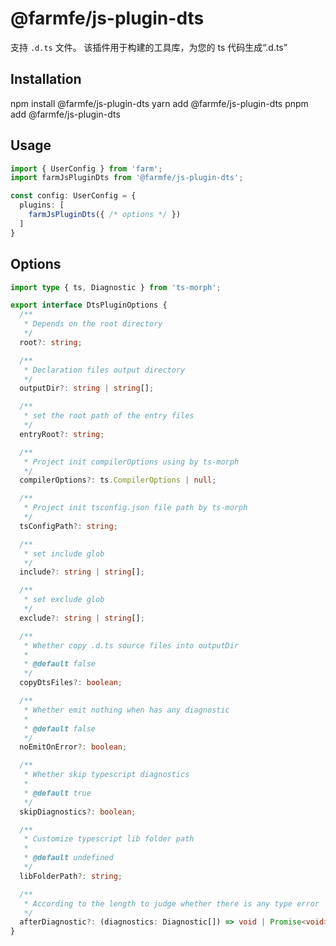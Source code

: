 
# @farmfe/js-plugin-dts
支持 `.d.ts` 文件。 该插件用于构建的工具库，为您的 ts 代码生成“.d.ts”

## Installation

<Tabs>
  <TabItem value="npm" label="npm">
    <CodeBlock>npm install @farmfe/js-plugin-dts</CodeBlock>
  </TabItem>
  <TabItem value="yarn" label="yarn">
    <CodeBlock>yarn add @farmfe/js-plugin-dts</CodeBlock>
  </TabItem>
  <TabItem value="pnpm" label="pnpm">
    <CodeBlock>pnpm add @farmfe/js-plugin-dts</CodeBlock>
  </TabItem>
</Tabs>

## Usage
```ts {2,6}
import { UserConfig } from 'farm';
import farmJsPluginDts from '@farmfe/js-plugin-dts';

const config: UserConfig = {
  plugins: [
    farmJsPluginDts({ /* options */ })
  ]
}
```

## Options
```ts
import type { ts, Diagnostic } from 'ts-morph';

export interface DtsPluginOptions {
  /**
   * Depends on the root directory
   */
  root?: string;

  /**
   * Declaration files output directory
   */
  outputDir?: string | string[];

  /**
   * set the root path of the entry files
   */
  entryRoot?: string;

  /**
   * Project init compilerOptions using by ts-morph
   */
  compilerOptions?: ts.CompilerOptions | null;

  /**
   * Project init tsconfig.json file path by ts-morph
   */
  tsConfigPath?: string;

  /**
   * set include glob
   */
  include?: string | string[];

  /**
   * set exclude glob
   */
  exclude?: string | string[];

  /**
   * Whether copy .d.ts source files into outputDir
   *
   * @default false
   */
  copyDtsFiles?: boolean;

  /**
   * Whether emit nothing when has any diagnostic
   *
   * @default false
   */
  noEmitOnError?: boolean;

  /**
   * Whether skip typescript diagnostics
   *
   * @default true
   */
  skipDiagnostics?: boolean;

  /**
   * Customize typescript lib folder path
   *
   * @default undefined
   */
  libFolderPath?: string;

  /**
   * According to the length to judge whether there is any type error
   */
  afterDiagnostic?: (diagnostics: Diagnostic[]) => void | Promise<void>;
}

```

